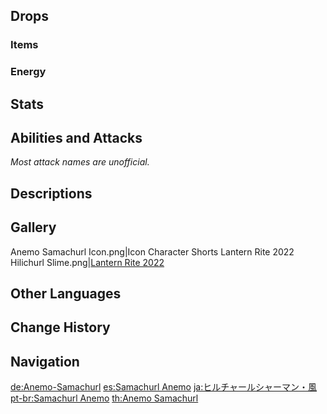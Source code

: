 {{Enemy Infobox
|image    = <gallery>
Enemy Anemo Samachurl.png|Archive
Enemy Anemo Samachurl Full Artwork.png|Full Art
</gallery>
|dmgtype  = Physical
|dmgtype2 = Anemo
|weakpoint = yes
|family   = Hilichurls
|group    = Samachurls
|type     = Common Enemies
|ability1 = Vacuum Field
}}
{{Enemy Intro}}

==Drops==
===Items===
{{Drops Table|type=Samachurls}}

===Energy===
{{Energy Drops
|type  = Anemo
|hp1   = 60
|p1    = 1
|hp2   = 0
|p2    = 1
}}

==Stats==
{{Enemy Stats
|anemo_res    = 50%
|hp_type      = 1
|hp_ratio     = 1
|atk_ratio    = 4
}}

==Abilities and Attacks==
''Most attack names are unofficial.''
{{Enemy Attacks
|name_1 = Prayer to the Winds
|desc_1 = Summons 3 small tornadoes that move in random directions, dealing '''25% ATK''' as {{Color|Anemo DMG}} to players that come in contact. The tornadoes will persist after the Samachurl is defeated.

|name_2 = Vacuum Trap
|desc_2 = Creates a [[Vacuum Field]] at the player's location that sucks them towards the center but does not deal DMG.

|name_3 = Staff Strike
|desc_3 = If the player is within melee range, swings its staff at the player, dealing '''100% ATK''' as {{Color|Physical DMG}} and knocking the player back. The Samachurl also falls in the process due to the staff's weight.

|name_4 = Enhancement
|desc_4 = Certain enhanced Anemo Samachurls can be found in certain [[Domains]], [[Spiral Abyss]], overworld events and challenges. There are 2 possible types of enhancements: Attack and Vacuum.
* '''Attack Enhancement:''' While using '''Prayer to the Winds''', the center tornado of the three becomes larger.
* '''Vacuum Enhancement:''' While using '''Galeforce Shock''', a tornado will appear at the center of the vacuum, dealing {{Color|AoE Anemo DMG}}.
|file_4 = Anemo Samachurl Vacuum Trap Enhanced
|caption_4 = Vacuum Enhancement
}}

==Descriptions==
{{Description|A wizened, mumbling hilichurl, one that spreads the message of Anemo.<br />Hilichurls especially gifted in commanding the elements who often reach the zenith of their skill in their twilight years. Their ability to command the flowing winds stems from dark, forgotten memories.|[[Archive]]}}

==Gallery==
<gallery>
Anemo Samachurl Icon.png|Icon
Character Shorts Lantern Rite 2022 Hilichurl Slime.png|[https://twitter.com/GenshinImpact/status/1488104784905203714 Lantern Rite 2022] <!-- 2021-01-31-->
</gallery>

==Other Languages==
{{Other Languages
|en      = Anemo Samachurl
|zhs     = 风丘丘萨满
|zhs_rm  = Fēng Qiūqiū Sàmǎn
|zht     = 風丘丘薩滿
|zht_rm  = Fēng Qiūqiū Sàmǎn
|zh_tl   = {{Lex|Anemo|zh}} Hilichurl Shaman
|ja      = ヒルチャールシャーマン・風
|ja_rm   = Hiruchaaru Shaaman: Kaze
|ja_tl   = Hilichurl Shaman: {{Lex|Anemo|ja}}
|ko      = 바람 츄츄 샤먼
|ko_rm   = Baram Chyuchyu Syameon
|ko_tl   = {{Lex|Anemo|ko}} Hilichurl Shaman
|es      = Samachurl Anemo
|es_tl   = Anemo Samachurl
|fr      = Brutoshaman Anémo
|fr_tl   = Anemo Hilishaman
|ru      = Анемо шамачурл
|ru_tl   = Anemo Samachurl
|th      = Anemo Samachurl
|vi      = Phù Thủy Hilichurl Phong
|vi_tl   = Anemo Hilichurl Sorcerer
|de      = Anemo-Samachurl
|de_tl   = Anemo Samachurl
|id      = Anemo Samachurl
|pt      = Samachurl Anemo
|pt_tl   = Anemo Samachurl
|tr      = Rüzgar Dağ Şamanı
|tr_tl   = 
|it      = Sciamachurl di Anemo
|it_tl   = Anemo {{Lex|Samachurl|it}}
}}

==Change History==
{{Change History|1.0}}

==Navigation==
{{Enemy Navbox|type=Common}}

[[de:Anemo-Samachurl]]
[[es:Samachurl Anemo]]
[[ja:ヒルチャールシャーマン・風]]
[[pt-br:Samachurl Anemo]]
[[th:Anemo Samachurl]]